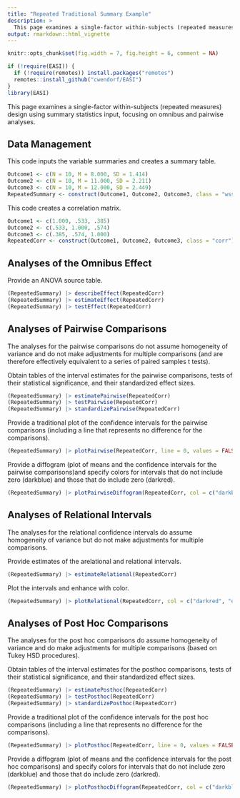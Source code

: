 ```yaml
---
title: "Repeated Traditional Summary Example"
description: >
  This page examines a single-factor within-subjects (repeated measures) design using summary statistics input, focusing on omnibus and pairwise analyses.
output: rmarkdown::html_vignette
---
```


```r
knitr::opts_chunk$set(fig.width = 7, fig.height = 6, comment = NA)
```

```r
if (!require(EASI)) {
  if (!require(remotes)) install.packages("remotes")
  remotes::install_github("cwendorf/EASI")
}
library(EASI)
```

This page examines a single-factor within-subjects (repeated measures) design using summary statistics input, focusing on omnibus and pairwise analyses.

## Data Management

This code inputs the variable summaries and creates a summary table.
```r
Outcome1 <- c(N = 10, M = 8.000, SD = 1.414)
Outcome2 <- c(N = 10, M = 11.000, SD = 2.211)
Outcome3 <- c(N = 10, M = 12.000, SD = 2.449)
RepeatedSummary <- construct(Outcome1, Outcome2, Outcome3, class = "wss")
```

This code creates a correlation matrix.
```r
Outcome1 <- c(1.000, .533, .385)
Outcome2 <- c(.533, 1.000, .574)
Outcome3 <- c(.385, .574, 1.000)
RepeatedCorr <- construct(Outcome1, Outcome2, Outcome3, class = "corr")
```

## Analyses of the Omnibus Effect

Provide an ANOVA source table.
```r
(RepeatedSummary) |> describeEffect(RepeatedCorr)
(RepeatedSummary) |> estimateEffect(RepeatedCorr)
(RepeatedSummary) |> testEffect(RepeatedCorr)
```

## Analyses of Pairwise Comparisons

The analyses for the pairwise comparisons do not assume homogeneity of variance and do not make adjustments for multiple comparisons (and are therefore effectively equivalent to a series of paired samples t tests).

Obtain tables of the interval estimates for the pairwise comparisons, tests of their statistical significance, and their standardized effect sizes.
```r
(RepeatedSummary) |> estimatePairwise(RepeatedCorr)
(RepeatedSummary) |> testPairwise(RepeatedCorr)
(RepeatedSummary) |> standardizePairwise(RepeatedCorr)
```

Provide a traditional plot of the confidence intervals for the pairwise comparisons (including a line that represents no difference for the comparisons).
```r
(RepeatedSummary) |> plotPairwise(RepeatedCorr, line = 0, values = FALSE)
```

Provide a diffogram (plot of means and the confidence intervals for the pairwise comparisons)and specify colors for intervals that do not include zero (darkblue) and those that do include zero (darkred).
```r
(RepeatedSummary) |> plotPairwiseDiffogram(RepeatedCorr, col = c("darkblue", "darkred"))
```

## Analyses of Relational Intervals

The analyses for the relational confidence intervals do assume homogeneity of variance but do not make adjustments for multiple comparisons.

Provide estimates of the arelational and relational intervals.
```r
(RepeatedSummary) |> estimateRelational(RepeatedCorr)
```

Plot the intervals and enhance with color.
```r
(RepeatedSummary) |> plotRelational(RepeatedCorr, col = c("darkred", "darkblue", "darkgoldenrod"))
```

## Analyses of Post Hoc Comparisons

The analyses for the post hoc comparisons do assume homogeneity of variance and do make adjustments for multiple comparisons (based on Tukey HSD procedures).

Obtain tables of the interval estimates for the posthoc comparisons, tests of their statistical significance, and their standardized effect sizes.
```r
(RepeatedSummary) |> estimatePosthoc(RepeatedCorr)
(RepeatedSummary) |> testPosthoc(RepeatedCorr)
(RepeatedSummary) |> standardizePosthoc(RepeatedCorr)
```

Provide a traditional plot of the confidence intervals for the post hoc comparisons (including a line that represents no difference for the comparisons).
```r
(RepeatedSummary) |> plotPosthoc(RepeatedCorr, line = 0, values = FALSE)
```

Provide a diffogram (plot of means and the confidence intervals for the post hoc comparisons) and specify colors for intervals that do not include zero (darkblue) and those that do include zero (darkred).
```r
(RepeatedSummary) |> plotPosthocDiffogram(RepeatedCorr, col = c("darkblue", "darkred"))
```
